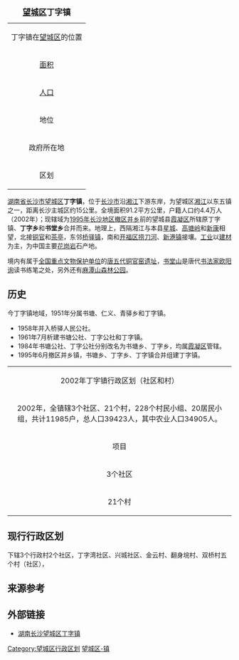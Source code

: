 {| border="1" cellpadding="2" cellspacing="0" align="right"
|+ <font size="+1">'''[[望城区|望城区]]丁字镇'''</font>
|-----
|align=center colspan=2|丁字镇在[[望城区|望城区]]的位置<br />
{{Image label begin|image=Divisions of Wangcheng county.gif|width={{{width|200}}}|float={{{float|none}}}}} 
{{Image label|x=0.355|y=0.30|scale={{{width|350}}}|text=丁字镇}} 
{{Image label|x=0.32|y=0.25|scale={{{width|350}}}|text=[[File:Red_pog.svg|7px]]}} 
{{Image label end}}
|-----
| [[面积|面积]]|| <font size="2">91.2[[平方公里|公里<sup>2</sup>]]
|-----
| [[人口|人口]] || <font size="2">39,423人（2002年）
|-----
| 地位 || 望城区乡镇
|-----
| 政府所在地 ||天然洲
|-----
| 区划 || 8个村、2个社区
|}

[[湖南省|湖南省]][[长沙市|长沙市]][[望城区|望城区]]'''丁字镇'''，位于[[长沙市|长沙市]]沿[[湘江|湘江]]下游东岸，为望城区[[湘江|湘江]]以东五镇之一，距离长沙主城区约15公里。全境面积91.2平方公里，户籍人口约4.4万人（2002年）；现辖域为[[长沙行政区划|1995年长沙地区撤区并乡]]前的望城县[[霞凝区|霞凝区]]所辖原丁字镇、'''丁字乡'''和'''书堂乡'''合并而来。地理上，西隔湘江与本县[[星城镇|星城]]、[[高塘岭镇|高塘岭]]和[[新康乡|新康]]相望，北接[[铜官镇|铜官]]和[[茶亭镇_(长沙市)|茶亭]]，东邻[[桥驿镇|桥驿镇]]，南和[[开福区|开福区]][[捞刀河镇|捞刀河]]、[[新港镇_(长沙市)|新港镇]]接壤。[[工业|工业]]以[[建材|建材]]为主，为中国主要[[花岗岩|花岗岩]]石产地。

境内有属于[[全国重点文物保护单位|全国重点文物保护单位]]的[[唐朝|唐]][[五代|五代]][[长沙铜官窑遗址|铜官窑遗址]]，[[书堂山|书堂山]]是唐代[[书法家|书法家]][[欧阳询|欧阳询]]读书练笔之处，另外还有[[麻潭山|麻潭山]][[森林公园|森林公园]]。

== 历史 ==
今丁字镇地域，1951年分属书塘、仁义、青驿乡和丁字镇。
*1958年并入桥驿人民公社。
*1961年7月析建书塘公社、丁字公社和丁字镇。
*1984年书塘公社、丁字公社分别改名为书塘乡、丁字乡，均属[[霞凝区|霞凝区]]管辖。
*1995年6月撤区并乡镇，书塘乡、丁字乡、丁字镇合并组建丁字镇。

{| border="1" width="80%"
|-----
| align="center" colspan="2" | 2002年丁字镇行政区划（社区和村）
|-----
| align="center" colspan="2" |
2002年，全镇辖3个社区、21个村，228个村民小组、20居民小组，共计11985户，总人口39423人，其中农业人口34905人。
|-----
| align="center" | 项目 || align="center"  width="85%" | 单位详列
|-----
| align="center" | 3个社区 ||  width="85%" | 一社区、二社区和天然洲社区
|-----
| align="center" | 21个村
| width="85%" | 茶山村、车桥村、翻身村、古城村、观枫寺村、何家村、和尚桥村、落马桥村、麻潭村、青石村、石渚村、书堂村、双桂村、双合垸村、双湖村、桃花村、望胜村、五凤山村、新塘村、中和村和周湖村
|}

==现行行政区划==
下辖3个行政村2个社区，丁字湾社区、兴城社区、金云村、翻身垸村、双桥村五个村（社区），

== 来源参考 ==
{{Reflist}}

== 外部链接 ==
*[https://archive.is/20121128180455/http://222.247.60.67/sites/site109/MsgView.jsp?MsgID=8563 湖南长沙望城区丁字镇]

{{长沙市望城区行政区划}}

[[Category:望城区行政区划|Category:望城区行政区划]]
[[Category:长沙乡镇|望城区-镇]]